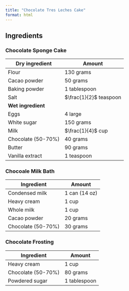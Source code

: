 ```yaml
---
title: "Chocolate Tres Leches Cake"
format: html
---
```


## Ingredients

### Chocolate Sponge Cake

| Dry ingredient | Amount |
|---|---|
| Flour | 130 grams |
| Cacao powder | 50 grams|
| Baking powder | 1 tablespoon |
| Salt | $\frac{1}{2}$ teaspoon |
| **Wet ingredient** | |
| Eggs | 4 large | 
| White sugar | 150 grams |
| Milk | $\frac{1}{4}$ cup |
| Chocolate (50-70%) | 40 grams |
| Butter | 90 grams|
| Vanilla extract | 1 teaspoon |

### Chocoale Milk Bath

| Ingredient | Amount |
|---|---|
| Condensed milk | 1 can (14 oz) |
| Heavy cream | 1 cup |
| Whole milk | 1 cup |
| Cacao powder | 20 grams |
| Chocolate (50-70%) | 30 grams |

### Chocolate Frosting

| Ingredient | Amount |
|---|---|
| Heavy cream | 1 cup |
| Chocolate (50-70%) | 80 grams | 
| Powdered sugar | 1 tablespoon |
